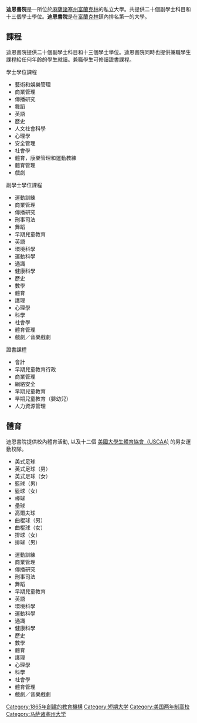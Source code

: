 {{expand|time=2016-11-07T07:24:22+00:00}}
{{unreferenced|time=2016-11-07T07:24:22+00:00}}
'''迪恩書院'''是一所位於[[麻薩諸塞州|麻薩諸塞州]][[富蘭克林|富蘭克林]]的私立大學。共提供二十個副學士科目和十三個學士學位。'''迪恩書院'''是在[[富蘭克林|富蘭克林]]鎮內排名第一的大學。

== 課程 ==
迪恩書院提供二十個副學士科目和十三個學士學位。迪恩書院同時也提供兼職學生課程給任何年齡的學生就讀。兼職學生可修讀證書課程。
; 學士學位課程
* 藝術和娛樂管理
* 商業管理
* 傳播研究
* 舞蹈
* 英語
* 歷史
* 人文社會科學
* 心理學
* 安全管理
* 社會學
* 體育，康樂管理和運動教練
* 體育管理
* 戲劇
; 副學士學位課程
* 運動訓練
* 商業管理
* 傳播研究
* 刑事司法
* 舞蹈
* 早期兒童教育
* 英語
* 環境科學
* 運動科學
* 通識
* 健康科學
* 歷史
* 數學
* 體育
* 護理
* 心理學
* 科學
* 社會學
* 體育管理
* 戲劇／音樂戲劇
; 證書課程
* 會計
* 早期兒童教育行政
* 商業管理
* 網絡安全
* 早期兒童教育
* 早期兒童教育（嬰幼兒）
* 人力資源管理

== 體育 ==
迪恩書院提供校內體育活動, 以及十二個 [[https:United_States_Collegiate_Athletic_Association|美國大學生體育協會（USCAA)]] 的男女運動校隊。
* 美式足球
* 英式足球（男）
* 英式足球（女）
* 籃球（男）
* 籃球（女）
* 棒球
* 壘球
* 高爾夫球
* 曲棍球（男）
* 曲棍球（女）
* 排球（女）
* 排球（男）

* 運動訓練
* 商業管理
* 傳播研究
* 刑事司法
* 舞蹈
* 早期兒童教育
* 英語
* 環境科學
* 運動科學
* 通識
* 健康科學
* 歷史
* 數學
* 體育
* 護理
* 心理學
* 科學
* 社會學
* 體育管理
* 戲劇／音樂戲劇
[[Category:1865年創建的教育機構|Category:1865年創建的教育機構]]
[[Category:短期大学|Category:短期大学]]
[[Category:美国两年制高校|Category:美国两年制高校]]
[[Category:马萨诸塞州大学|Category:马萨诸塞州大学]]
